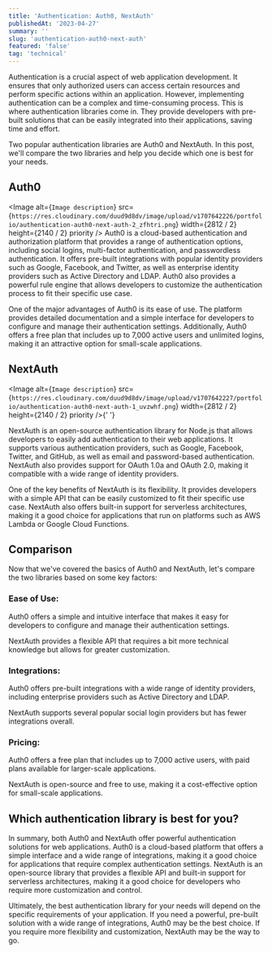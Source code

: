 ```yaml
---
title: 'Authentication: Auth0, NextAuth'
publishedAt: '2023-04-27'
summary: ''
slug: 'authentication-auth0-next-auth'
featured: 'false'
tag: 'technical'
---
```


Authentication is a crucial aspect of web application development. It ensures that only authorized users can access certain resources and perform specific actions within an application. However, implementing authentication can be a complex and time-consuming process. This is where authentication libraries come in. They provide developers with pre-built solutions that can be easily integrated into their applications, saving time and effort.

Two popular authentication libraries are Auth0 and NextAuth. In this post, we'll compare the two libraries and help you decide which one is best for your needs.

## Auth0

<Image
  alt={`Image description`}
  src={`https://res.cloudinary.com/duud9d8dv/image/upload/v1707642226/portfolio/authentication-auth0-next-auth-2_zfhtri.png`}
  width={2812 / 2}
  height={2140 / 2}
  priority
/>
Auth0 is a cloud-based authentication and authorization platform that provides a
range of authentication options, including social logins, multi-factor authentication,
and passwordless authentication. It offers pre-built integrations with popular identity
providers such as Google, Facebook, and Twitter, as well as enterprise identity providers
such as Active Directory and LDAP. Auth0 also provides a powerful rule engine that
allows developers to customize the authentication process to fit their specific use
case.

One of the major advantages of Auth0 is its ease of use. The platform provides detailed documentation and a simple interface for developers to configure and manage their authentication settings. Additionally, Auth0 offers a free plan that includes up to 7,000 active users and unlimited logins, making it an attractive option for small-scale applications.

## NextAuth

<Image
  alt={`Image description`}
  src={`https://res.cloudinary.com/duud9d8dv/image/upload/v1707642227/portfolio/authentication-auth0-next-auth-1_uvzwhf.png`}
  width={2812 / 2}
  height={2140 / 2}
  priority
/>{' '}

NextAuth is an open-source authentication library for Node.js that allows developers to easily add authentication to their web applications. It supports various authentication providers, such as Google, Facebook, Twitter, and GitHub, as well as email and password-based authentication. NextAuth also provides support for OAuth 1.0a and OAuth 2.0, making it compatible with a wide range of identity providers.

One of the key benefits of NextAuth is its flexibility. It provides developers with a simple API that can be easily customized to fit their specific use case. NextAuth also offers built-in support for serverless architectures, making it a good choice for applications that run on platforms such as AWS Lambda or Google Cloud Functions.

## Comparison

Now that we've covered the basics of Auth0 and NextAuth, let's compare the two libraries based on some key factors:

### Ease of Use:

Auth0 offers a simple and intuitive interface that makes it easy for developers to configure and manage their authentication settings.

NextAuth provides a flexible API that requires a bit more technical knowledge but allows for greater customization.

### Integrations:

Auth0 offers pre-built integrations with a wide range of identity providers, including enterprise providers such as Active Directory and LDAP.

NextAuth supports several popular social login providers but has fewer integrations overall.

### Pricing:

Auth0 offers a free plan that includes up to 7,000 active users, with paid plans available for larger-scale applications.

NextAuth is open-source and free to use, making it a cost-effective option for small-scale applications.

## Which authentication library is best for you?

In summary, both Auth0 and NextAuth offer powerful authentication solutions for web applications. Auth0 is a cloud-based platform that offers a simple interface and a wide range of integrations, making it a good choice for applications that require complex authentication settings. NextAuth is an open-source library that provides a flexible API and built-in support for serverless architectures, making it a good choice for developers who require more customization and control.

Ultimately, the best authentication library for your needs will depend on the specific requirements of your application. If you need a powerful, pre-built solution with a wide range of integrations, Auth0 may be the best choice. If you require more flexibility and customization, NextAuth may be the way to go.

